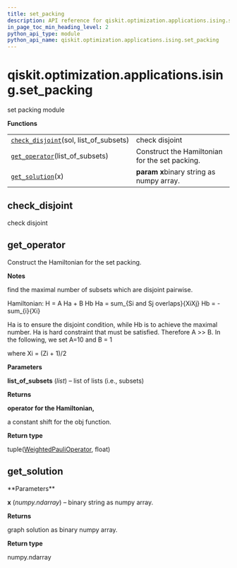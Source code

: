 ```yaml
---
title: set_packing
description: API reference for qiskit.optimization.applications.ising.set_packing
in_page_toc_min_heading_level: 2
python_api_type: module
python_api_name: qiskit.optimization.applications.ising.set_packing
---
```


<span id="qiskit-optimization-applications-ising-set-packing" />

# qiskit.optimization.applications.ising.set\_packing

set packing module

**Functions**

|                                                                                                                                                                                    |                                                |
| ---------------------------------------------------------------------------------------------------------------------------------------------------------------------------------- | ---------------------------------------------- |
| [`check_disjoint`](#qiskit.optimization.applications.ising.set_packing.check_disjoint "qiskit.optimization.applications.ising.set_packing.check_disjoint")(sol, list\_of\_subsets) | check disjoint                                 |
| [`get_operator`](#qiskit.optimization.applications.ising.set_packing.get_operator "qiskit.optimization.applications.ising.set_packing.get_operator")(list\_of\_subsets)            | Construct the Hamiltonian for the set packing. |
| [`get_solution`](#qiskit.optimization.applications.ising.set_packing.get_solution "qiskit.optimization.applications.ising.set_packing.get_solution")(x)                            | **param x**binary string as numpy array.       |

## check\_disjoint

<Function id="qiskit.optimization.applications.ising.set_packing.check_disjoint" github="https://github.com/qiskit-community/qiskit-aqua/tree/stable/0.7/qiskit/optimization/applications/ising/set_packing.py" signature="check_disjoint(sol, list_of_subsets)">
  check disjoint
</Function>

## get\_operator

<Function id="qiskit.optimization.applications.ising.set_packing.get_operator" github="https://github.com/qiskit-community/qiskit-aqua/tree/stable/0.7/qiskit/optimization/applications/ising/set_packing.py" signature="get_operator(list_of_subsets)">
  Construct the Hamiltonian for the set packing.

  **Notes**

  find the maximal number of subsets which are disjoint pairwise.

  Hamiltonian: H = A Ha + B Hb Ha = sum\_\{Si and Sj overlaps}\{XiXj} Hb = -sum\_\{i}\{Xi}

  Ha is to ensure the disjoint condition, while Hb is to achieve the maximal number. Ha is hard constraint that must be satisfied. Therefore A >> B. In the following, we set A=10 and B = 1

  where Xi = (Zi + 1)/2

  **Parameters**

  **list\_of\_subsets** (*list*) – list of lists (i.e., subsets)

  **Returns**

  **operator for the Hamiltonian,**

  a constant shift for the obj function.

  **Return type**

  tuple([WeightedPauliOperator](qiskit.aqua.operators.legacy.WeightedPauliOperator "qiskit.aqua.operators.legacy.WeightedPauliOperator"), float)
</Function>

## get\_solution

<Function id="qiskit.optimization.applications.ising.set_packing.get_solution" github="https://github.com/qiskit-community/qiskit-aqua/tree/stable/0.7/qiskit/optimization/applications/ising/set_packing.py" signature="get_solution(x)">
  **Parameters**

  **x** (*numpy.ndarray*) – binary string as numpy array.

  **Returns**

  graph solution as binary numpy array.

  **Return type**

  numpy.ndarray
</Function>

